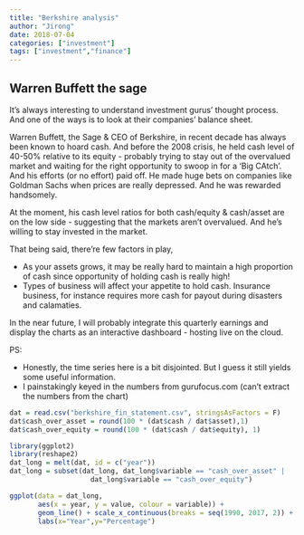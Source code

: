 ```yaml
---
title: "Berkshire analysis"
author: "Jirong"
date: 2018-07-04
categories: ["investment"]
tags: ["investment","finance"]
---
```


## Warren Buffett the sage

It's always interesting to understand investment gurus' thought process. And one of the ways is to look at their companies' balance sheet.

Warren Buffett, the Sage & CEO of Berkshire, in recent decade has always been known to hoard cash. And before the 2008 crisis, he held cash level of 40-50% relative to its equity - probably trying to stay out of the overvalued market and waiting for the right opportunity to swoop in for a 'Big CAtch'. And his efforts (or no effort) paid off. He made huge bets on companies like Goldman Sachs when prices are really depressed. And he was rewarded handsomely. 

At the moment, his cash level ratios for both cash/equity & cash/asset are on the low side - suggesting that the markets aren't overvalued. And he's willing to stay invested in the market.

That being said, there're few factors in play,

- As your assets grows, it may be really hard to maintain a high proportion of cash since opportunity of holding cash is really high!
- Types of business will affect your appetite to hold cash. Insurance business, for instance requires more cash for payout during disasters and calamaties.

In the near future, I will probably integrate this quarterly earnings and display the charts as an interactive dashboard - hosting live on the cloud.

PS:

- Honestly, the time series here is a bit disjointed. But I guess it still yields some useful information.
- I painstakingly keyed in the numbers from gurufocus.com (can't extract the numbers from the chart)

```r
dat = read.csv("berkshire_fin_statement.csv", stringsAsFactors = F)
dat$cash_over_asset = round(100 * (dat$cash / dat$asset),1)
dat$cash_over_equity = round(100 * (dat$cash / dat$equity), 1)
```


```r
library(ggplot2)
library(reshape2)
dat_long = melt(dat, id = c("year"))
dat_long = subset(dat_long, dat_long$variable == "cash_over_asset" |
                    dat_long$variable == "cash_over_equity")

ggplot(data = dat_long,
       aes(x = year, y = value, colour = variable)) +
       geom_line() + scale_x_continuous(breaks = seq(1990, 2017, 2)) +
       labs(x="Year",y="Percentage")
```